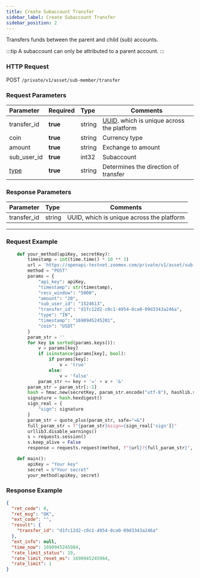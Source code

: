 ```yaml
---
title: Create Subaccount Transfer
sidebar_label: Create Subaccount Transfer
sidebar_position: 2
---
```


Transfers funds between the parent and child (sub) accounts.

:::tip
A subaccount can only be attributed to a parent account.
:::

### HTTP Request
POST `/private/v1/asset/sub-member/transfer`

### Request Parameters
| Parameter | Required | Type | Comments|
|:----- |:-------|:-----|------ |
|transfer_id |**true** |string |[UUID](https://www.uuidgenerator.net/dev-corner). which is unique across the platform |
|coin |**true** |string |Currency type |
|amount |**true** |string |Exchange to amount |
|sub_user_id |**true** |int32 |Subaccount |
|[type](../asset/enum#transfertype-type) |**true** |string |Determines the direction of transfer |

### Response Parameters
| Parameter | Type | Comments|
|:----- |:-----|----- |
|transfer_id |string|UUID, which is unique across the platform |

---

### Request Example

``` python
    def your_method(apiKey, secretKey):
        timestamp = int(time.time() * 10 ** 3)
        url = 'https://openapi-testnet.zoomex.com/private/v1/asset/sub-member/transfer'
        method = "POST"
        params = {
            "api_key": apiKey,
            "timestamp": str(timestamp),
            "recv_window": "5000",
            "amount": "20",
            "sub_user_id": "1524613",
            "transfer_id": "d1fc12d2-c0c1-4954-8ca0-09d3343a246a",
            "type": "IN",
            "timestamp": "1690945245201",
            "coin": "USDT"
        }
        param_str = ''
        for key in sorted(params.keys()):
            v = params[key]
            if isinstance(params[key], bool):
                if params[key]:
                    v = 'true'
                else:
                    v = 'false'
            param_str += key + '=' + v + '&'
        param_str = param_str[:-1]
        hash = hmac.new(secretKey, param_str.encode("utf-8"), hashlib.sha256)
        signature = hash.hexdigest()
        sign_real = {
            "sign": signature
        }
        param_str = quote_plus(param_str, safe="=&")
        full_param_str = f"{param_str}&sign={sign_real['sign']}"
        urllib3.disable_warnings()
        s = requests.session()
        s.keep_alive = False
        response = requests.request(method, f"{url}?{full_param_str}", verify=False)

    def main():
        apiKey = "Your key"
        secret = b"Your secret"
        your_method(apiKey, secret)

```

### Response Example

```json
{
  "ret_code": 0,
  "ret_msg": "OK",
  "ext_code": "",
  "result": {
    "transfer_id": "d1fc12d2-c0c1-4954-8ca0-09d3343a246a"
  },
  "ext_info": null,
  "time_now": 1690945245984,
  "rate_limit_status": 19,
  "rate_limit_reset_ms": 1690945245984,
  "rate_limit": 1
}
```
